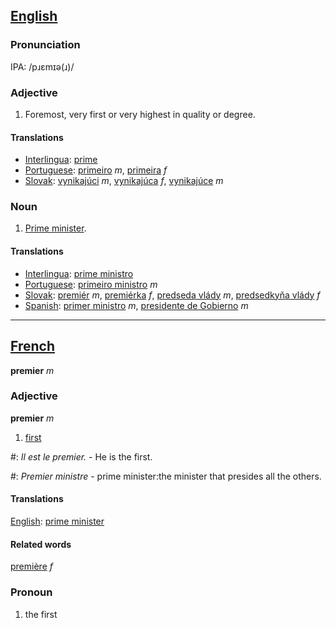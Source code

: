 == [[English]] ==

=== Pronunciation ===
IPA: /pɹɛmɪə(ɹ)/

=== Adjective ===
# Foremost, very first or very highest in quality or degree.

==== Translations ====
*[[Interlingua]]: [[prime]]
*[[Portuguese]]: [[primeiro]] ''m'', [[primeira]] ''f''
*[[Slovak]]: [[vynikajúci]] ''m'', [[vynikajúca]] ''f'', [[vynikajúce]] ''m''

=== Noun ===
# [[Prime minister]].

==== Translations ====
*[[Interlingua]]: [[prime ministro]]
*[[Portuguese]]: [[primeiro ministro]] ''m''
*[[Slovak]]: [[premiér]] ''m'', [[premiérka]] ''f'', [[predseda vlády]] ''m'', [[predsedkyňa vlády]] ''f''
*[[Spanish]]: [[primer ministro]] ''m'', [[presidente de Gobierno]] ''m''

----

== [[French]] ==
'''premier''' ''m''



=== Adjective ===
'''premier''' ''m''
# [[first]]

#: ''Il est le premier.'' - He is the first.
#: ''Premier ministre'' - prime minister:the minister that presides all the others.

==== Translations ====
[[English]]: [[prime minister]]

====Related words====
[[première]] ''f''

=== Pronoun ===
# the first